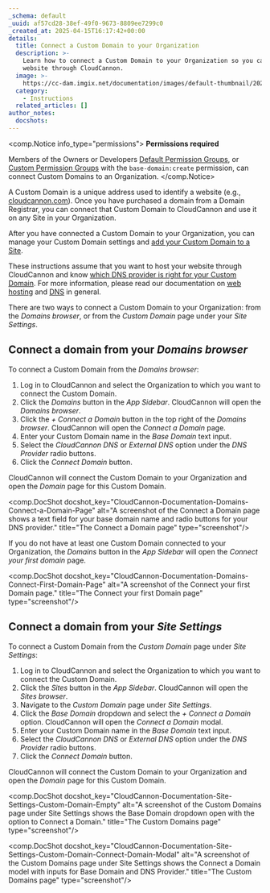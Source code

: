 ```yaml
---
_schema: default
_uuid: af57cd28-38ef-49f0-9673-8809ee7299c0
_created_at: 2025-04-15T16:17:42+00:00
details:
  title: Connect a Custom Domain to your Organization
  description: >-
    Learn how to connect a Custom Domain to your Organization so you can host your
    website through CloudCannon.
  image: >-
    https://cc-dam.imgix.net/documentation/images/default-thumbnail/2023-Q4/CloudCannon-Documentation-Thumbnail.png
  category:
    - Instructions
  related_articles: []
author_notes:
  docshots:
---
```

<comp.Notice info_type="permissions">
  **Permissions required**

  Members of the Owners or Developers [Default Permission Groups](/documentation/articles/what-are-default-permission-groups/), or [Custom Permission Groups](/documentation/articles/what-are-custom-permission-groups/) with the `base-domain:create` permission, can connect Custom Domains to an Organization.
</comp.Notice>

A Custom Domain is a unique address used to identify a website (e.g., [cloudcannon.com](https://cloudcannon.com/)). Once you have purchased a domain from a Domain Registrar, you can connect that Custom Domain to CloudCannon and use it on any Site in your Organization.

After you have connected a Custom Domain to your Organization, you can manage your Custom Domain settings and [add your Custom Domain to a Site](/documentation/articles/add-a-custom-domain-to-your-site/).

These instructions assume that you want to host your website through CloudCannon and know [which DNS provider is right for your Custom Domain](/documentation/articles/which-dns-provider-is-right-for-your-custom-domain/). For more information, please read our documentation on [web hosting](/documentation/articles/what-is-web-hosting/) and [DNS](/documentation/articles/what-is-dns/) in general.

There are two ways to connect a Custom Domain to your Organization: from the *Domains* *browser*, or from the *Custom Domain* page under your *Site Settings*.

## Connect a domain from your *Domains browser*

To connect a Custom Domain from the *Domains browser*:

1. Log in to CloudCannon and select the Organization to which you want to connect the Custom Domain.
2. Click the *Domains* button in the *App Sidebar*.  CloudCannon will open the *Domains browser*.
3. Click the *\+ Connect a Domain* button in the top right of the *Domains browser*. CloudCannon will open the *Connect a Domain* page.
4. Enter your Custom Domain name in the *Base Domain* text input.
5. Select the *CloudCannon DNS* or *External DNS* option under the *DNS Provider* radio buttons.
6. Click the *Connect Domain* button.

CloudCannon will connect the Custom Domain to your Organization and open the *Domain* page for this Custom Domain.

<comp.DocShot docshot_key="CloudCannon-Documentation-Domains-Connect-a-Domain-Page" alt="A screenshot of the Connect a Domain page shows a text field for your base domain name and radio buttons for your DNS provider." title="The Connect a Domain page" type="screenshot"/>

If you do not have at least one Custom Domain connected to your Organization, the *Domains* button in the *App Sidebar* will open the *Connect your first domain* page.

<comp.DocShot docshot_key="CloudCannon-Documentation-Domains-Connect-First-Domain-Page" alt="A screenshot of the Connect your first Domain page." title="The Connect your first Domain page" type="screenshot"/>

## Connect a domain from your *Site Settings*

To connect a Custom Domain from the *Custom Domain* page under *Site Settings*:

1. Log in to CloudCannon and select the Organization to which you want to connect the Custom Domain.
2. Click the *Sites* button in the *App Sidebar*. CloudCannon will open the *Sites browser*.
3. Navigate to the *Custom Domain* page under *Site Settings*.
4. Click the *Base Domain* dropdown and select the *\+ Connect a Domain* option. CloudCannon will open the *Connect a Domain* modal.
5. Enter your Custom Domain name in the *Base Domain* text input.
6. Select the *CloudCannon DNS* or *External DNS* option under the *DNS Provider* radio buttons.
7. Click the *Connect Domain* button.

CloudCannon will connect the Custom Domain to your Organization and open the *Domain* page for this Custom Domain.

<comp.DocShot docshot_key="CloudCannon-Documentation-Site-Settings-Custom-Domain-Empty" alt="A screenshot of the Custom Domains page under Site Settings shows the Base Domain dropdown open with the option to Connect a Domain." title="The Custom Domains page" type="screenshot"/>

<comp.DocShot docshot_key="CloudCannon-Documentation-Site-Settings-Custom-Domain-Connect-Domain-Modal" alt="A screenshot of the Custom Domains page under Site Settings shows the Connect a Domain model with inputs for Base Domain and DNS Provider." title="The Custom Domains page" type="screenshot"/>